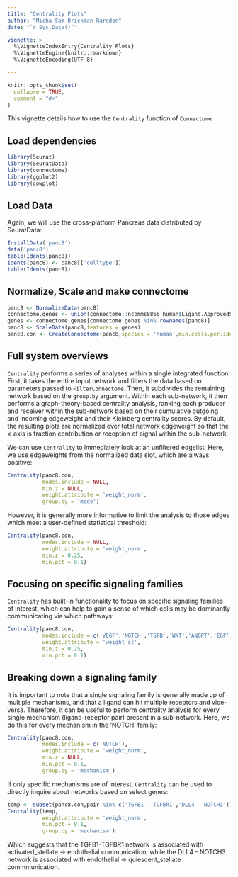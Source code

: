 ```yaml
---
title: "Centrality Plots"
author: "Micha Sam Brickman Raredon"
date: "`r Sys.Date()`"

vignette: >
  %\VignetteIndexEntry{Centrality Plots}
  %\VignetteEngine{knitr::rmarkdown}
  %\VignetteEncoding{UTF-8}

---
```


```r
knitr::opts_chunk$set(
  collapse = TRUE,
  comment = "#>"
)
```

This vignette details how to use the `Centrality` function of `Connectome`.

## Load dependencies
```r
library(Seurat)
library(SeuratData)
library(connectome)
library(ggplot2)
library(cowplot)

```

## Load Data
Again, we will use the cross-platform Pancreas data distributed by SeuratData:
```r
InstallData('panc8')
data('panc8')
table(Idents(panc8))
Idents(panc8) <- panc8[['celltype']]
table(Idents(panc8))
```

## Normalize, Scale and make connectome

``` r
panc8 <- NormalizeData(panc8)
connectome.genes <- union(connectome::ncomms8866_human$Ligand.ApprovedSymbol,connectome::ncomms8866_human$Receptor.ApprovedSymbol)
genes <- connectome.genes[connectome.genes %in% rownames(panc8)]
panc8 <- ScaleData(panc8,features = genes)
panc8.con <- CreateConnectome(panc8,species = 'human',min.cells.per.ident = 75,p.values = F,calculate.DOR = F)
```

## Full system overviews
`Centrality` performs a series of analyses within a single integrated function. First, it takes the entire input network and filters the data based on parameters passed to `FilterConnectome`. Then, it subdivides the remaining network based on the `group.by` argument. Within each sub-network, it then performs a graph-theory-based centrality analysis, ranking each producer and receiver within the sub-network based on their cumulative outgoing and incoming edgeweight and their Kleinberg centrality scores. By default, the resulting plots are normalized over total network edgeweight so that the x-axis is fraction contribution or reception of signal within the sub-network.

We can use `Centrality` to immediately look at an unfiltered edgelist.  Here, we use edgeweights from the normalized data slot, which are always positive:
``` r
Centrality(panc8.con,
           modes.include = NULL,
           min.z = NULL,
           weight.attribute = 'weight_norm',
           group.by = 'mode')
```

However, it is generally more informative to limit the analysis to those edges which meet a user-defined statistical threshold:
``` r
Centrality(panc8.con,
           modes.include = NULL,
           weight.attribute = 'weight_norm',
           min.z = 0.25,
           min.pct = 0.1)
```

## Focusing on specific signaling families
`Centrality` has built-in functionality to focus on specific signaling families of interest, which can help to gain a sense of which cells may be dominantly communicating via which pathways:
``` r
Centrality(panc8.con,
           modes.include = c('VEGF','NOTCH','TGFB','WNT','ANGPT','EGF'),
           weight.attribute = 'weight_sc',
           min.z = 0.25,
           min.pct = 0.1)
```

## Breaking down a signaling family
It is important to note that a single signaling family is generally made up of multiple mechanisms, and that a ligand can hit multiple receptors and vice-versa.  Therefore, it can be useful to perform centrality analysis for every single mechanism (ligand-receptor pair) present in a sub-network. Here, we do this for every mechanism in the 'NOTCH' family:
``` r
Centrality(panc8.con,
           modes.include = c('NOTCH'),
           weight.attribute = 'weight_norm',
           min.z = NULL,
           min.pct = 0.1,
           group.by = 'mechanism')
```


If only specific mechanisms are of interest, `Centrality` can be used to directly inquire about networks based on select genes:
``` r
temp <- subset(panc8.con,pair %in% c('TGFB1 - TGFBR1','DLL4 - NOTCH3'))
Centrality(temp,
           weight.attribute = 'weight_norm',
           min.pct = 0.1,
           group.by = 'mechanism')
```

Which suggests that the TGFB1-TGFBR1 network is associated with activated_stellate -> endothelial communication, while the DLL4 - NOTCH3 network is associated with endothelial -> quiescent_stellate commmunication.